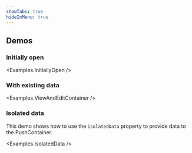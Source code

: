```yaml
---
showTabs: true
hideInMenu: true
---
```



## Demos

### Initially open

<Examples.InitiallyOpen />

### With existing data

<Examples.ViewAndEditContainer />

### Isolated data

This demo shows how to use the `isolatedData` property to provide data to the PushContainer.

<Examples.IsolatedData />
